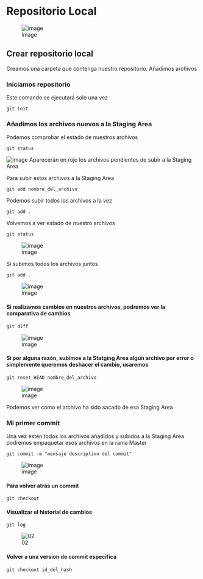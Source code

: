 # Repositorio Local

![image](https://user-images.githubusercontent.com/67286095/140605791-e3369513-741a-4b18-9cff-1362cf23846a.png)

## Crear repositorio local
Creamos una carpeta que contenga nuestro repositorio.
Añadimos archivos

### Iniciamos repositorio
Este comando se ejecutará solo una vez

```
git init
```


### Añadimos los archivos nuevos a la Staging Area
Podemos comprobar el estado de nuestros archivos 
```
git status
```
![image](https://user-images.githubusercontent.com/67286095/140606530-59433ce3-b672-4a9a-a4a1-6de0ff90a252.png)
Aparecerán en rojo los archivos pendientes de subir a la Staging Area

Para subir estos archivos a la Staging Area

```
git add nombre_del_archivo
```
Podemos subir todos los archivos a la vez

```
git add .
```

Volvemos a ver estado de nuestro archivos

```
git status
```
![image](https://user-images.githubusercontent.com/67286095/140606652-746efbb7-599f-4f4b-a42e-bbd67cabeb8c.png)

Si subimos todos los archivos juntos

```
git add .
```
![image](https://user-images.githubusercontent.com/67286095/140606704-d3f89403-f8f9-459a-b926-9f70a55da56e.png)

#### Si realizamos cambios en nuestros archivos, podremos ver la comparativa de cambios

```
git diff
```
![image](https://user-images.githubusercontent.com/67286095/140606807-803f2927-dc8e-4335-8d40-2158b23a9c3e.png)

#### Si por alguna razón, subimos a la Statging Area algún archivo por error o simplemente queremos deshacer el cambio, usaremos 

```
git reset HEAD nombre_del_archivo
```
![image](https://user-images.githubusercontent.com/67286095/140607407-97f782ab-3484-41e5-9b93-56db4da12477.png)

Podemos ver como el archivo ha sido sacado de esa Staging Area


### Mi primer commit

Una vez estén todos los archivos añadidos y subidos a la Staging Area podremos empaquetar esos archivos en la rama Master
```
git commit -m "mensaje descriptivo del commit"
```
![image](https://user-images.githubusercontent.com/67286095/140607504-bc5babe8-c88d-4336-8172-3e7198d553d4.png)

#### Para volver atrás un commit

```
git checkout
```

#### Visualizar el historial de cambios

```
git log
```
![02](https://user-images.githubusercontent.com/67286095/140607962-36723e21-6692-498b-a99c-e16c8b9bce45.jpg)

#### Volver a una version de commit especifica 

```
git checkout id_del_hash
```



